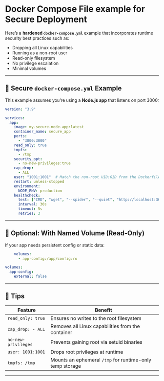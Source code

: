 # Docker Compose File example for Secure Deployment

Here’s a **hardened `docker-compose.yml`** example that incorporates runtime security best practices such as:

* Dropping all Linux capabilities
* Running as a non-root user
* Read-only filesystem
* No privilege escalation
* Minimal volumes

---

## 🔐 Secure `docker-compose.yml` Example

This example assumes you're using a **Node.js app** that listens on port 3000:

```yaml
version: "3.9"

services:
  app:
    image: my-secure-node-app:latest
    container_name: secure_app
    ports:
      - "3000:3000"
    read_only: true
    tmpfs:
      - /tmp
    security_opt:
      - no-new-privileges:true
    cap_drop:
      - ALL
    user: "1001:1001"  # Match the non-root UID:GID from the Dockerfile
    restart: unless-stopped
    environment:
      NODE_ENV: production
    healthcheck:
      test: ["CMD", "wget", "--spider", "--quiet", "http://localhost:3000/health"]
      interval: 30s
      timeout: 5s
      retries: 3
```

---

## 🧪 Optional: With Named Volume (Read-Only)

If your app needs persistent config or static data:

```yaml
    volumes:
      - app-config:/app/config:ro

volumes:
  app-config:
    external: false
```

---

## 🧰 Tips

| Feature             | Benefit                                                  |
| ------------------- | -------------------------------------------------------- |
| `read_only: true`   | Ensures no writes to the root filesystem                 |
| `cap_drop: - ALL`   | Removes all Linux capabilities from the container        |
| `no-new-privileges` | Prevents gaining root via setuid binaries                |
| `user: 1001:1001`   | Drops root privileges at runtime                         |
| `tmpfs: /tmp`       | Mounts an ephemeral `/tmp` for runtime-only temp storage |

---
